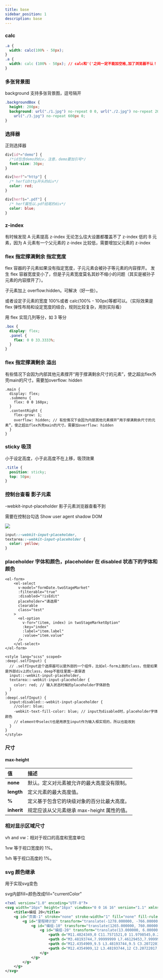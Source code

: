 ```yaml
---
title: base
sidebar_position: 1
description: base
---
```


### calc

```css
.a {
  width: calc(100% - 50px);
}
.a {
  width: calc (100% - 50px); // calc和'('之间一定不能加空格,加了浏览器不认！
}
```

### 多张背景图

background 支持多张背景图，逗号隔开

```css
.backgroundBox {
  height: 200px;
  background: url("./1.jpg") no-repeat 0 0, url("./2.jpg") no-repeat 200px 0,
    url("./3.jpg") no-repeat 600px 0;
}
```

### 选择器

正则选择器

```css
div[id*="demo"] {
  /*id包含demo的div，注意，demo要加引号*/
  font-size: 30px;
}

div[herf^="http"] {
  /* herf以http开头的div*/
  color: red;
}

div[herf$=".pdf"] {
  /* herf属性以.pdf结尾的div*/
  color: blue;
}
```

### z-index

有时候发现 A 元素提高 z-index 无论怎么往大设置都覆盖不了 z-index 低的 B 元素，因为 A 元素有一个父元素的 z-index 比较低，需要增加父元素的 z-index

### flex 指定撑满剩余 指定宽度

flex 容器的子元素如果没有指定宽度，子元元素会被孙子等元素的内容撑开。
发生 flex 容器宽度变小了，但是子元素宽度莫名其妙不缩小的问题（其实是被孙子元素的内容撑开了）。

子元素加上 overflow:hidden。可解决（好一些）。

或者设定子元素的宽度 100%或者 calc(100% - 100px)等都可以。（实际效果是 flex 弹性布局和设定宽度的结合，规则比较复杂，用到实际看）

用 flex 实现几列等分，如 3 等分

```scss
.box {
  display: flex;
  .panel {
    flex: 0 0 33.3333%;
  }
}
```

### flex 指定撑满剩余  溢出
有些情况下会因为内部其他元素撑开“用于撑满剩余尺寸的元素”，使之超出flex外壳main的尺寸。需要加overflow: hidden
```less
.main {
  display: flex;
  .submenu {
    flex: 0 0 160px;
  }
  .contentRight {
    flex-grow: 1;
    overflow: hidden; // 有些情况下会因为内部其他元素撑开“用于撑满剩余尺寸的元素”，使之超出flex外壳main的尺寸。需要加overflow: hidden
  }
}
```

### sticky 吸顶

小于设定高度，小于此高度不在上移，吸顶效果

```css
.title {
  position: sticky;
  top: 50px;
}
```

### 控制台查看 影子元素

-webkit-input-placeholder 影子元素浏览器查看不到

需要在控制台勾选 Show user agent shadow DOM

![](./images/shadowDom.png)

```css
input::-webkit-input-placeholder,
textarea::-webkit-input-placeholder {
  color: yellow;
}
```

### placeholder 字体和颜色，placeholder 在 disabled 状态下的字体和颜色

```vue
<el-form>
    <el-select
      v-model="formDate.twoStageMarket"
      :filterable="true"
      :disabled="!isEdit"
      placeholder="请选择"
      clearable
      class="test"
    >
      <el-option
        v-for="(item, index) in twoStageMarketOption"
        :key="index"
        :label="item.label"
        :value="item.value"
      />
    </el-select>
</el-form>

<style lang="scss" scoped>
:deep(.selfInput) {
  // .selfInput这个选择器可以是外部的一个组件，比如el-form上面的class，但是如果是外部div上的class，deep不能往里面一直穿透
  input::-webkit-input-placeholder,
  textarea::-webkit-input-placeholder {
    color: red; // 输入状态时候的placeholder字体颜色
  }
}
:deep(.selfInput) {
  input:disabled::-webkit-input-placeholder {
    //color: blue;
    -webkit-text-fill-color: blue; // input为disabled时，placeholder字体颜色
    // element中select也是用原生input作为输入框实现的，所以也能改到
  }
}
</style>
```

### 尺寸

#### max-height

| 值          | 描述                                       |
| :---------- | :----------------------------------------- |
| **none**    | 默认。定义对元素被允许的最大高度没有限制。 |
| **length**  | 定义元素的最大高度值。                     |
| **%**       | 定义基于包含它的块级对象的百分比最大高度。 |
| **inherit** | 规定应该从父元素继承 max-height 属性的值。 |

### 相对显示区域尺寸

vh and vw：相对于视口的高度和宽度单位

1vw 等于视口宽度的 1%。

1vh 等于视口高度的 1%。


### svg 颜色继承

用于实现svg变色

svg内部fill=颜色改成fill="currentColor"

```svg
<?xml version="1.0" encoding="UTF-8"?>
<svg width="16px" height="16px" viewBox="0 0 16 16" version="1.1" xmlns="http://www.w3.org/2000/svg" xmlns:xlink="http://www.w3.org/1999/xlink">
    <title>编组 20</title>
    <g id="页面-1" stroke="none" stroke-width="1" fill="none" fill-rule="evenodd">
        <g id="里程碑计划" transform="translate(-1278.000000, -766.000000)" fill="currentColor" fill-rule="nonzero">
            <g id="编组-10" transform="translate(1265.000000, 760.000000)">
                <g id="编组-20" transform="translate(13.000000, 6.000000)">
                    <path d="M11.4824349,0 C11.7571521,0 11.9798545,0.223857618 11.9798545,0.5 L11.9798545,1.04199998 L13.5129018,1.04199998 C14.8847852,1.04199998 16,2.16299999 16,3.54199999 L16,6.5 C16,6.63260824 15.9475934,6.7597852 15.8543092,6.85355339 C15.7610249,6.94732158 15.6345042,7 15.5025803,7 C15.2278631,7 15.0051607,6.77614236 15.0051607,6.5 L15.0051607,5 L0.994839256,5 L0.994839256,13.5 C0.994839256,14.327 1.66436609,15 2.48709816,15 L13.5129018,15 C14.3356339,15 15.0051607,14.327 15.0051607,13.5 L15.0051607,9.5 C15.0051607,9.22385762 15.2278631,9 15.5025804,9 C15.7772976,9 16,9.22385762 16,9.5 L16,13.5 C16,14.879 14.8847852,16 13.5129018,16 L2.48709816,16 C1.11521482,16 0,14.879 0,13.5 L0,3.54199999 C0.00109718494,2.1617452 1.1139665,1.04310287 2.48709816,1.04199998 L3.93757382,1.04199998 L3.93757382,0.5 C3.93757383,0.223857614 4.16027619,0 4.43499346,0 C4.70971073,0 4.93241309,0.223857614 4.9324131,0.5 L4.9324131,1.04199998 L10.9850152,1.04199998 L10.9850152,0.5 C10.9850152,0.223857618 11.2077176,0 11.4824349,0 Z M3.93757382,2.04199999 L2.48709816,2.04199999 C1.66436609,2.04199999 0.994839256,2.71499999 0.994839256,3.54199999 L0.994839256,3.99999998 L15.0051607,3.99999998 L15.0051607,3.54199999 C15.0051607,2.71499999 14.3356339,2.04199999 13.5129018,2.04199999 L11.9798545,2.04199999 L11.9798545,2.58299999 C11.9798545,2.85914237 11.7571521,3.083 11.4824349,3.083 C11.2077176,3.083 10.9850152,2.85914237 10.9850152,2.58299999 L10.9850152,2.04199999 L4.9324131,2.04199999 L4.9324131,2.58299999 C4.93241309,2.85914236 4.70971073,3.08299998 4.43499346,3.08299998 C4.16027619,3.08299998 3.93757383,2.85914236 3.93757382,2.58299999 L3.93757382,2.04199999 Z" id="形状结合"></path>
                    <path d="M3.48193744,7.99999999 L7.46129453,7.99999999 C7.73601182,7.99999999 7.95871417,7.77614237 7.95871417,7.49999999 C7.95871417,7.22385761 7.73601182,6.99999999 7.46129453,6.99999999 L3.48193744,6.99999999 C3.20722016,6.99999999 2.9845178,7.22385761 2.9845178,7.49999999 C2.9845178,7.77614237 3.20722016,7.99999999 3.48193744,7.99999999" id="路径"></path>
                    <path d="M12.4354909,9.5 L3.48193744,9.5 C3.20722016,9.5 2.9845178,9.72385762 2.9845178,10 C2.9845178,10.2761424 3.20722016,10.5 3.48193744,10.5 L12.4354909,10.5 C12.7102082,10.5 12.9329105,10.2761424 12.9329105,10 C12.9329105,9.72385762 12.7102082,9.5 12.4354909,9.5" id="路径"></path>
                    <path d="M12.4354909,12 L3.48193744,12 C3.20722017,12 2.98451781,12.2238576 2.98451781,12.5 C2.98451781,12.7761424 3.20722017,13 3.48193744,13 L12.4354909,13 C12.7102082,13 12.9329105,12.7761424 12.9329105,12.5 C12.9329105,12.2238576 12.7102082,12 12.4354909,12" id="路径"></path>
                </g>
            </g>
        </g>
    </g>
</svg>
```